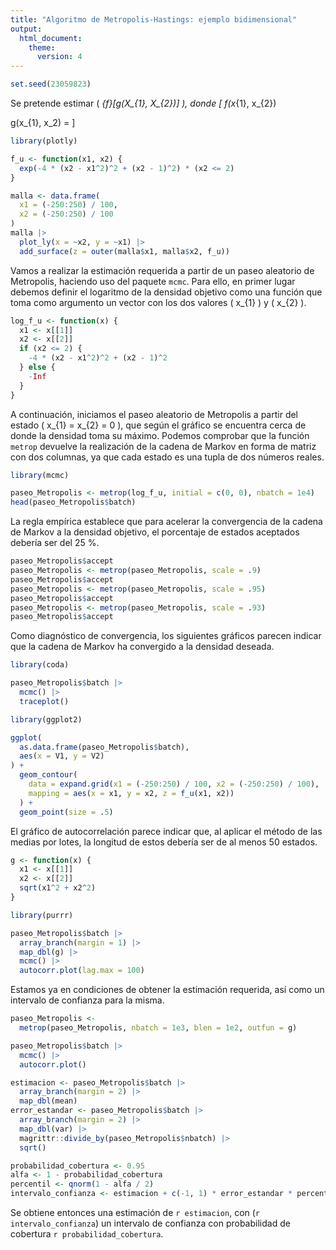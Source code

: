 ```yaml
---
title: "Algoritmo de Metropolis-Hastings: ejemplo bidimensional"
output:
  html_document:
    theme:
      version: 4
---
```


```r
set.seed(23059823)
```

Se pretende estimar \( \mathbb{E}_{f}[g(X_{1}, X_{2})] \), donde
\[
  f(x_{1}, x_{2}) \propto
  \begin{cases}
    \mathrm{e}^{-4 (x_{2} - x_{1}^{2})^{2} + (x_{2} - 1)^{2}}
    &\text{si } x_{2} \leq 2, \\
    0
    &\text{en otro caso.}
  \end{cases}
  \qquad
  g(x_{1}, x_2) = \sqrt{x_{1}^{2} + x_{2}^{2}}
\]

```r
library(plotly)

f_u <- function(x1, x2) {
  exp(-4 * (x2 - x1^2)^2 + (x2 - 1)^2) * (x2 <= 2)
}

malla <- data.frame(
  x1 = (-250:250) / 100,
  x2 = (-250:250) / 100
)
malla |>
  plot_ly(x = ~x2, y = ~x1) |>
  add_surface(z = outer(malla$x1, malla$x2, f_u))
```

Vamos a realizar la estimación requerida a partir de un paseo aleatorio de Metropolis, haciendo uso del paquete `mcmc`. Para ello, en primer lugar debemos definir el logaritmo de la densidad objetivo como una función que toma como argumento un vector con los dos valores \( x_{1} \) y \( x_{2} \).

```r
log_f_u <- function(x) {
  x1 <- x[[1]]
  x2 <- x[[2]]
  if (x2 <= 2) {
    -4 * (x2 - x1^2)^2 + (x2 - 1)^2
  } else {
    -Inf
  }
}
```

A continuación, iniciamos el paseo aleatorio de Metropolis a partir del estado \( x_{1} = x_{2} = 0 \), que según el gráfico se encuentra cerca de donde la densidad toma su máximo. Podemos comprobar que la función `metrop` devuelve la realización de la cadena de Markov en forma de matriz con dos columnas, ya que cada estado es una tupla de dos números reales.

```r
library(mcmc)

paseo_Metropolis <- metrop(log_f_u, initial = c(0, 0), nbatch = 1e4)
head(paseo_Metropolis$batch)
```

La regla empírica establece que para acelerar la convergencia de la cadena de Markov a la densidad objetivo, el porcentaje de estados aceptados debería ser del 25 %.

```r
paseo_Metropolis$accept
paseo_Metropolis <- metrop(paseo_Metropolis, scale = .9)
paseo_Metropolis$accept
paseo_Metropolis <- metrop(paseo_Metropolis, scale = .95)
paseo_Metropolis$accept
paseo_Metropolis <- metrop(paseo_Metropolis, scale = .93)
paseo_Metropolis$accept
```

Como diagnóstico de convergencia, los siguientes gráficos parecen indicar que la cadena de Markov ha convergido a la densidad deseada.

```r
library(coda)

paseo_Metropolis$batch |>
  mcmc() |>
  traceplot()

library(ggplot2)

ggplot(
  as.data.frame(paseo_Metropolis$batch),
  aes(x = V1, y = V2)
) +
  geom_contour(
    data = expand.grid(x1 = (-250:250) / 100, x2 = (-250:250) / 100),
    mapping = aes(x = x1, y = x2, z = f_u(x1, x2))
  ) +
  geom_point(size = .5)
```

El gráfico de autocorrelación parece indicar que, al aplicar el método de las medias por lotes, la longitud de estos debería ser de al menos 50 estados.

```r
g <- function(x) {
  x1 <- x[[1]]
  x2 <- x[[2]]
  sqrt(x1^2 + x2^2)
}

library(purrr)

paseo_Metropolis$batch |>
  array_branch(margin = 1) |>
  map_dbl(g) |>
  mcmc() |>
  autocorr.plot(lag.max = 100)
```

Estamos ya en condiciones de obtener la estimación requerida, así como un intervalo de confianza para la misma.

```r
paseo_Metropolis <-
  metrop(paseo_Metropolis, nbatch = 1e3, blen = 1e2, outfun = g)

paseo_Metropolis$batch |>
  mcmc() |>
  autocorr.plot()

estimacion <- paseo_Metropolis$batch |>
  array_branch(margin = 2) |>
  map_dbl(mean)
error_estandar <- paseo_Metropolis$batch |>
  array_branch(margin = 2) |>
  map_dbl(var) |>
  magrittr::divide_by(paseo_Metropolis$nbatch) |>
  sqrt()

probabilidad_cobertura <- 0.95
alfa <- 1 - probabilidad_cobertura
percentil <- qnorm(1 - alfa / 2)
intervalo_confianza <- estimacion + c(-1, 1) * error_estandar * percentil
```

Se obtiene entonces una estimación de `r estimacion`, con (`r intervalo_confianza`) un intervalo de confianza con probabilidad de cobertura `r probabilidad_cobertura`.

